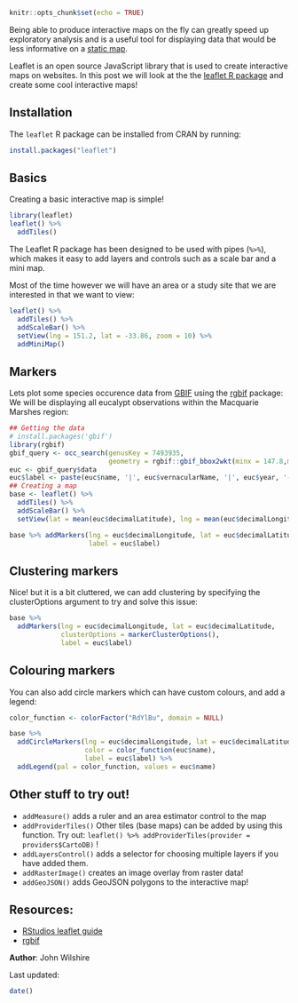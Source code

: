 
```r
knitr::opts_chunk$set(echo = TRUE)
```

Being able to produce interactive maps on the fly can greatly speed up exploratory analysis and is a useful tool for displaying data that would be less informative on a [static map](/making-simple-maps).

Leaflet is an open source JavaScript library that is used to create interactive maps on websites. In this post we will look at the the [leaflet R package](https://github.com/rstudio/leaflet) and create some cool interactive maps!

## Installation

The `leaflet` R package can be installed from CRAN by running: 

```r
install.packages("leaflet")
```

## Basics

Creating a basic interactive map is simple! 

```r
library(leaflet)
leaflet() %>% 
  addTiles()
```

The Leaflet R package has been designed to be used with pipes (`%>%`), which makes it easy to add layers and controls such as a scale bar and a mini map.

Most of the time however we will have an area or a study site that we are interested in that we want to view:

```r
leaflet() %>% 
  addTiles() %>%
  addScaleBar() %>% 
  setView(lng = 151.2, lat = -33.86, zoom = 10) %>% 
  addMiniMap()
```


## Markers

Lets plot some species occurence data from [GBIF](https://www.gbif.org/) using the [rgbif](https://github.com/ropensci/rgbif) package:
We will be displaying all eucalypt observations within the Macquarie Marshes region:

```r
## Getting the data
# install.packages('gbif')
library(rgbif)
gbif_query <- occ_search(genusKey = 7493935,
                         geometry = rgbif::gbif_bbox2wkt(minx = 147.8,miny = -30.6,maxx = 147.4,maxy = -31))
euc <- gbif_query$data
euc$label <- paste(euc$name, '|', euc$vernacularName, '|', euc$year, '-', month.abb[euc$month])
## Creating a map
base <- leaflet() %>% 
  addTiles() %>%
  addScaleBar() %>% 
  setView(lat = mean(euc$decimalLatitude), lng = mean(euc$decimalLongitude), zoom = 10)

base %>% addMarkers(lng = euc$decimalLongitude, lat = euc$decimalLatitude,
                    label = euc$label)
```

## Clustering markers

Nice! but it is a bit cluttered, we can add clustering by specifying the clusterOptions argument to try and solve this issue:

```r
base %>% 
  addMarkers(lng = euc$decimalLongitude, lat = euc$decimalLatitude,
             clusterOptions = markerClusterOptions(),
             label = euc$label)
```

## Colouring markers

You can also add circle markers which can have custom colours, and add a legend:

```r
color_function <- colorFactor("RdYlBu", domain = NULL)

base %>% 
  addCircleMarkers(lng = euc$decimalLongitude, lat = euc$decimalLatitude,
                   color = color_function(euc$name),
                   label = euc$label) %>% 
  addLegend(pal = color_function, values = euc$name)
```

## Other stuff to try out!

* `addMeasure()` adds a ruler and an area estimator control to the map
* `addProviderTiles()` Other tiles (base maps) can be added by using this function. Try out: `leaflet() %>% addProviderTiles(provider = providers$CartoDB)` !
* `addLayersControl()` adds a selector for choosing multiple layers if you have added them.
* `addRasterImage()` creates an image overlay from raster data!
* `addGeoJSON()` adds GeoJSON polygons to the interactive map!

## Resources: 

* [RStudios leaflet guide](https://rstudio.github.io/leaflet/)
* [rgbif](https://github.com/ropensci/rgbif)

**Author**: John Wilshire

Last updated:
```r
date()
```